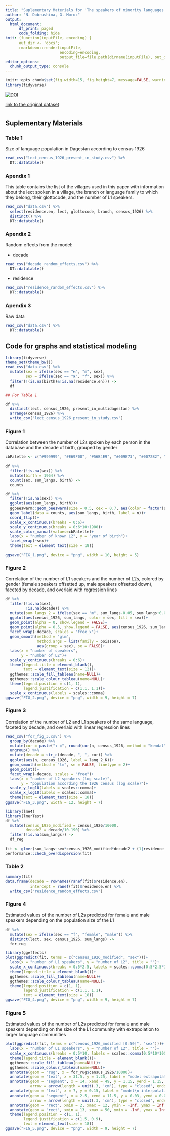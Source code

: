 ```yaml
---
title: "Suplementary Materials for 'The speakers of minority languages are more multilingual'"
author: "N. Dobrushina, G. Moroz"
output: 
  html_document:
      df_print: paged
      code_folding: hide
knit: (function(inputFile, encoding) { 
      out_dir <- 'docs';
      rmarkdown::render(inputFile,
                        encoding=encoding, 
                        output_file=file.path(dirname(inputFile), out_dir, 'index.html')) })
editor_options: 
  chunk_output_type: console
---
```


```r
knitr::opts_chunk$set(fig.width=15, fig.height=7, message=FALSE, warning = FALSE)
library(tidyverse)
```

[![DOI](https://zenodo.org/badge/296071681.svg)](https://zenodo.org/badge/latestdoi/296071681)

[link to the original dataset](https://raw.githubusercontent.com/LingConLab/The_speakers_of_minority_languages_are_more_multilingual/v0.0.1/data.csv)

# {.tabset .tabset-fade .tabset-pills}

## Suplementary Materials

### Table 1
Size of language population in Dagestan according to census 1926

```r
read_csv("lect_census_1926_present_in_study.csv") %>% 
  DT::datatable()
```

### Apendix 1

This table contains the list of the villages used in this paper with information about the lect spoken in a village, the branch or language family to which they belong, their glottocode, and the number of L1 speakers.
```r
read_csv("data.csv") %>% 
  select(residence.en, lect, glottocode, branch, census_1926) %>% 
  distinct() %>% 
  DT::datatable()
```

### Apendix 2

Random effects from the model:

* decade

```r
read_csv("decade_random_effects.csv") %>% 
  DT::datatable()
```

* residence

```r
read_csv("residence_random_effects.csv") %>% 
  DT::datatable()
```



### Apendix 3

Raw data

```r
read_csv("data.csv") %>% 
  DT::datatable()
```

## Code for graphs and statistical modeling

```r
library(tidyverse)
theme_set(theme_bw())
read_csv("data.csv") %>% 
  mutate(sex = ifelse(sex == "м", "m", sex),
         sex = ifelse(sex == "ж", "f", sex)) %>% 
  filter(!(is.na(birth)&!is.na(residence.en))) ->
  df

## For Table 1

df %>% 
  distinct(lect, census_1926, present_in_multidagestan) %>% 
  arrange(census_1926) %>% 
  write_csv("lect_census_1926_present_in_study.csv")
```

### Figure 1

Correlation between the number of L2s spoken by each person in the database and the
decade of birth, grouped by gender

```r
cbPalette <- c("#999999", "#E69F00", "#56B4E9", "#009E73", "#0072B2", "#D55E00", "#CC79A7")

df %>%
  filter(!is.na(sex)) %>% 
  mutate(birth = 1964) %>% 
  count(sex, sum_langs, birth) ->
  counts

df %>%
  filter(!is.na(sex)) %>% 
  ggplot(aes(sum_langs, birth))+
  ggbeeswarm::geom_beeswarm(size = 0.5, cex = 0.7, aes(color = factor(sum_langs)), show.legend = FALSE)+
  geom_label(data = counts, aes(sum_langs, birth, label = n))+
  coord_flip()+
  scale_x_continuous(breaks = 0:6)+
  scale_y_continuous(breaks = 0:6*10+1900)+
  scale_color_manual(values=cbPalette)+
  labs(x = "number of known L2", y = "year of birth")+
  facet_wrap(~sex)+
  theme(text = element_text(size = 18))

ggsave("FIG_1.png", device = "png", width = 10, height = 5)
```

### Figure 2

Correlation of the number of L1 speakers and the number of L2s, colored by gender (female speakers offsetted up, male speakers offsetted down), faceted by decade, and overlaid with regression lines

```r
df %>% 
  filter(!is.na(sex),
         !is.na(decade)) %>% 
  mutate(sum_langs_2 = ifelse(sex == "m", sum_langs-0.05, sum_langs+0.05)) %>% 
  ggplot(aes(census_1926, sum_langs, color = sex, fill = sex))+
  geom_point(alpha = 0, show.legend = FALSE)+ 
  geom_point(alpha = 0.5, show.legend = FALSE, aes(census_1926, sum_langs_2, color = sex, fill = sex))+ 
  facet_wrap(~decade, scales = "free_x")+
  geom_smooth(method = "glm", 
              method.args = list(family = poisson), 
              aes(group = sex), se = FALSE)+
  labs(x = "number of speakers",
       y = "number of L2")+
  scale_y_continuous(breaks = 0:6)+
  theme(legend.title = element_blank(),
        text = element_text(size = 12))+
  ggthemes::scale_fill_tableau(name=NULL)+
  ggthemes::scale_colour_tableau(name=NULL)+
  theme(legend.position = c(1, 1),
        legend.justification = c(1.1, 1.1))+
  scale_x_continuous(labels = scales::comma)
ggsave("FIG_2.png", device = "png", width = 9, height = 7)
```

### Figure 3

Correlation of the number of L2 and L1 speakers of the same language, faceted by decade, and overlaid with linear regression lines

```r
read_csv("for_fig_3.csv") %>% 
  group_by(decade) %>%
  mutate(cor = paste("τ =", round(cor(n, census_1926, method = "kendal"), 3))) %>% 
  ungroup() %>% 
  mutate(decade = str_c(decade, ", ", cor)) %>% 
  ggplot(aes(n, census_1926, label = lang_2_K))+
  geom_smooth(method = "lm", se = FALSE, linetype = 2)+
  geom_point()+
  facet_wrap(~decade, scales = "free")+
  labs(x = "number of L2 speakers (log scale)", 
       y = "population according the 1926 census (log scale)")+
  scale_y_log10(labels = scales::comma)+
  scale_x_log10(labels = scales::comma)+
  theme(text = element_text(size = 18))
ggsave("FIG_3.png", width = 12, height = 7)
```


```r
library(lme4)
library(lmerTest)
df %>% 
  mutate(census_1926_modified = census_1926/10000,
         decade2 = decade/10-190) %>% 
  filter(!is.na(sum_langs)) ->
  df_reg

fit <- glmer(sum_langs~sex*census_1926_modified*decade2 + (1|residence.en), data = df_reg, family = "poisson")
performance::check_overdispersion(fit)
```

### Table 2

```r
summary(fit)
data.frame(decade = rownames(ranef(fit)$residence.en),
           intercept = ranef(fit)$residence.en) %>% 
  write_csv("residence_random_effects.csv")
```

### Figure 4

Estimated values of the number of L2s predicted for female and male speakers
depending on the population size of the L1

```r
df %>% 
  mutate(sex = ifelse(sex == "f", "female", "male")) %>% 
  distinct(lect, sex, census_1926, sum_langs) ->
  for_rug

library(ggeffects)
plot(ggpredict(fit, terms = c("census_1926_modified", "sex")))+
  labs(x = "number of L1 speakers", y = "number of L2", title = "")+
  scale_x_continuous(breaks = 0:5*2.5, labels = scales::comma(0:5*2.5*10000, accuracy = 1))+
  theme(legend.title = element_blank())+
  ggthemes::scale_fill_tableau(name=NULL)+
  ggthemes::scale_colour_tableau(name=NULL)+
  theme(legend.position = c(1, 1),
        legend.justification = c(1.1, 1.1),
        text = element_text(size = 18))
ggsave("FIG_4.png", device = "png", width = 9, height = 7)
```

### Figure 5

Estimated values of the number of L2s predicted for female and male speakers
depending on the size of the L1 community with extrapolation to larger language communities

```r
plot(ggpredict(fit, terms = c("census_1926_modified [0:50]", "sex")))+
  labs(x = "number of L1 speakers", y = "number of L2", title = "")+
  scale_x_continuous(breaks = 0:5*10, labels = scales::comma(0:5*10*10000, accuracy = 1))+
  theme(legend.title = element_blank())+
  ggthemes::scale_fill_tableau(name=NULL)+
  ggthemes::scale_colour_tableau(name=NULL)+
  annotate(geom = "rug", x = for_rug$census_1926/10000)+
  annotate(geom = "text", x = 31.5, y = 1.25, label = "model extrapolation", size = 4)+
  annotate(geom = "segment", x = 14, xend = 49, y = 1.15, yend = 1.15, 
           arrow = arrow(length = unit(.3, 'cm'), type = "closed", ends = "both"))+
  annotate(geom = "text", x = 7, y = 0.15, label = "model\n interpolation", size = 4)+
  annotate(geom = "segment", x = 2.5, xend = 11.5, y = 0.03, yend = 0.03, 
           arrow = arrow(length = unit(.3, 'cm'), type = "closed", ends = "both"))+
  annotate(geom = "rect", xmin = 2, xmax = 12, ymin = -Inf, ymax = Inf, alpha = 0.06)+
  annotate(geom = "rect", xmin = 13, xmax = 50, ymin = -Inf, ymax = Inf, alpha = 0.06)+
  theme(legend.position = c(1, 1),
        legend.justification = c(1.5, 0.9),
        text = element_text(size = 18))
ggsave("FIG_5.png", device = "png", width = 9, height = 7)
```

